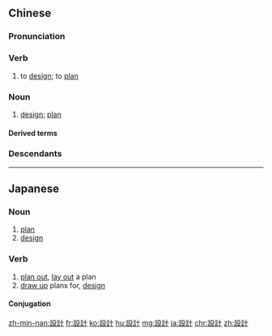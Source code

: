 {{also|设计}}
==Chinese==
{{zh-forms|s=设计}}

===Pronunciation===
{{zh-pron
|m=shèjì,tl=y
|c=cit3 gai3
|h=pfs=sat-kie
|md=siék-gié
|mn=siat-kè
|w=4seq ji
|cat=v,n
}}

===Verb===
{{zh-verb}}

# to [[design]]; to [[plan]]

===Noun===
{{zh-noun}}

# [[design]]; [[plan]]

====Derived terms====
{{zh-der|工業設計|設計家|設計師|舞蹈設計}}

===Descendants===
{{CJKV||せっけい|설계|thiết kế}}

{{zh-cat|Elementary}}

----

==Japanese==
{{ja-kanjitab|せつ|k1=せっ|けい|yomi=on}}

===Noun===
{{ja-noun|せっけい}}

# [[plan]]
# [[design]]

===Verb===
{{ja-verb-suru|せっけい}}

# [[plan out]], [[lay out]] a plan
# [[draw up]] plans for, [[design]]

====Conjugation====
{{ja-suru|せっけい}}

[[zh-min-nan:設計]]
[[fr:設計]]
[[ko:設計]]
[[hu:設計]]
[[mg:設計]]
[[ja:設計]]
[[chr:設計]]
[[zh:設計]]